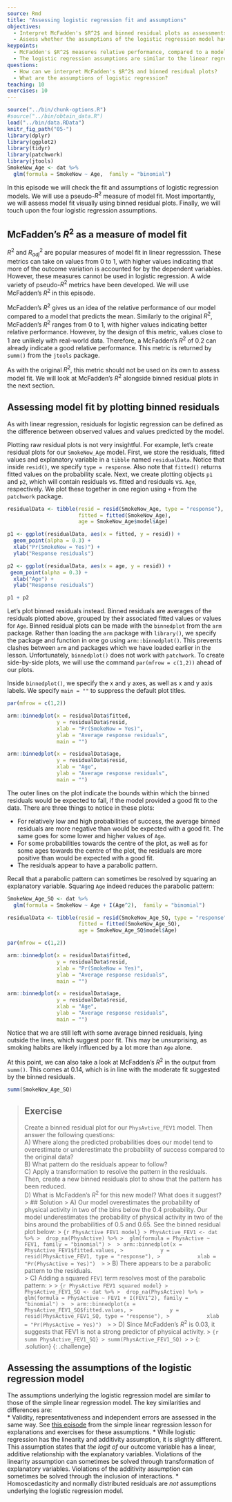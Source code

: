 ---
source: Rmd
title: "Assessing logistic regression fit and assumptions"
objectives:
  - Interpret McFadden's $R^2$ and binned residual plots as assessments of model fit.
  - Assess whether the assumptions of the logistic regression model have been violated. 
keypoints:
  - McFadden's $R^2$ measures relative performance, compared to a model that always predicts the mean. Binned residual plots allow us to check whether the residuals have a pattern and whether particular residuals are larger than expected, both indicating poor model fit. 
  - The logistic regression assumptions are similar to the linear regression assumptions. However, linearity and additivity are checked with respect to the logit of the outcome variable. In addition, homoscedasticity and normality of residuals are not assumptions of binary logistic regression. 
questions:
  - How can we interpret McFadden's $R^2$ and binned residual plots?
  - What are the assumptions of logistic regression?
teaching: 10
exercises: 10
---

```{r, include=FALSE}
source("../bin/chunk-options.R")
#source("../bin/obtain_data.R")
load("../bin/data.RData")
knitr_fig_path("05-")
library(dplyr)
library(ggplot2)
library(tidyr)
library(patchwork)
library(jtools)
SmokeNow_Age <- dat %>%
  glm(formula = SmokeNow ~ Age,  family = "binomial")
```

In this episode we will check the fit and assumptions of logistic regression models. We will use a pseudo-$R^2$ measure of model fit. Most importantly, we will assess model fit visually using binned residual plots. Finally, we will touch upon the four logistic regression assumptions.

## McFadden's $R^2$ as a measure of model fit
$R^2$ and $R^2_{adj}$ are popular measures of model fit in linear regresssion. 
These metrics can take on values from 0 to 1, with higher values indicating that
more of the outcome variation is accounted for by the dependent variables. 
However, these measures cannot be used in logistic regression. A wide variety
of pseudo-$R^2$ metrics have been developed. We will use McFadden's $R^2$ in
this episode.

McFadden's $R^2$ gives us an idea of the relative performance of our model
compared to a model that predicts the mean. Similarly to the original $R^2$,
McFadden's $R^2$ ranges from 0 to 1, with higher values indicating better 
relative performance. However, by the design of this metric, values close
to 1 are unlikely with real-world data. Therefore, a McFadden's $R^2$ of 0.2 
can already indicate a good relative performance. This metric is returned
by `summ()` from the `jtools` package. 

As with the original $R^2$, this metric should not be used on its own to assess
model fit. We will look at McFadden's $R^2$ alongside binned residual plots
in the next section. 

## Assessing model fit by plotting binned residuals
As with linear regression, residuals for logistic regression can be defined
as the difference between observed values and values predicted by the model. 

Plotting raw residual plots is not very insightful. For example,
let's create residual plots for our `SmokeNow_Age` model. First, we
store the residuals, fitted values and explanatory variable in 
a `tibble` named `residualData`. 
Notice that inside `resid()`, we specify `type = response`. Also note
that `fitted()` returns fitted values on the probability scale. 
Next, we create plotting objects `p1` and `p2`, which will contain
residuals vs. fitted and residuals vs. `Age`, respectively.
We plot these together in one region using `+` from the `patchwork` package.

```{r raw residuals}
residualData <- tibble(resid = resid(SmokeNow_Age, type = "response"),
                       fitted = fitted(SmokeNow_Age),
                       age = SmokeNow_Age$model$Age)

p1 <- ggplot(residualData, aes(x = fitted, y = resid)) +
  geom_point(alpha = 0.3) +
  xlab("Pr(SmokeNow = Yes)") +
  ylab("Response residuals")

p2 <- ggplot(residualData, aes(x = age, y = resid)) +
 geom_point(alpha = 0.3) +
  xlab("Age") +
  ylab("Response residuals")

p1 + p2

```

Let's plot binned residuals instead. Binned residuals are averages of the residuals
plotted above, grouped by their associated fitted values or values for `Age`.
Binned residual plots can be made with the `binnedplot` from the `arm` package.
Rather than loading the `arm` package with `library()`, we specify the package 
and function in one go using `arm::binnedplot()`. This prevents clashes between
`arm` and packages which we have loaded earlier in the lesson. Unfortunately,
`binnedplot()` does not work with `patchwork`. To create side-by-side plots,
we will use the command `par(mfrow = c(1,2))` ahead of our plots.

Inside `binnedplot()`, we specify the x and y axes, as well as x and y axis labels.
We specify `main = ""` to suppress the default plot titles. 

```{r binned residuals}
par(mfrow = c(1,2))

arm::binnedplot(x = residualData$fitted,
                y = residualData$resid,
                xlab = "Pr(SmokeNow = Yes)",
                ylab = "Average response residuals",
                main = "") 

arm::binnedplot(x = residualData$age,
                y = residualData$resid,
                xlab = "Age",
                ylab = "Average response residuals",
                main = "")

```

The outer lines on the plot indicate the bounds within which the binned residuals
would be expected to fall, if the model provided a good fit to the data. There
are three things to notice in these plots:

* For relatively low and high probabilities of success, the average binned residuals are more negative than would be expected with a good fit. The same goes for some lower and higher values of `Age`.
* For some probabilities towards the centre of the plot, as well as for some ages towards the centre of the plot, the residuals are more positive than would be expected with a good fit. 
* The residuals appear to have a parabolic pattern. 

Recall that a parabolic pattern can sometimes be resolved by squaring an
explanatory variable. Squaring `Age` indeed reduces the parabolic pattern: 

```{r binned residuals after squaring}
SmokeNow_Age_SQ <- dat %>%
  glm(formula = SmokeNow ~ Age + I(Age^2),  family = "binomial")

residualData <- tibble(resid = resid(SmokeNow_Age_SQ, type = "response"),
                       fitted = fitted(SmokeNow_Age_SQ),
                       age = SmokeNow_Age_SQ$model$Age)

par(mfrow = c(1,2))

arm::binnedplot(x = residualData$fitted,
                y = residualData$resid,
                xlab = "Pr(SmokeNow = Yes)",
                ylab = "Average response residuals",
                main = "") 

arm::binnedplot(x = residualData$age,
                y = residualData$resid,
                xlab = "Age",
                ylab = "Average response residuals",
                main = "")
```

Notice that we are still left with some average binned residuals, lying outside the lines, which suggest poor fit. 
This may be unsurprising, as smoking habits are likely influenced by a lot more than `Age` alone. 

At this point, we can also take a look at McFadden's $R^2$ in the output from `summ()`. This comes
at 0.14, which is in line with the moderate fit suggested by the binned residuals. 

```{r summ SmokeNow_Age_SQ}
summ(SmokeNow_Age_SQ)
```


>## Exercise
> Create a binned residual plot for our `PhysAvtive_FEV1` model. Then answer 
> the following questions:  
> A) Where along the predicted probabilities does our model tend to overestimate or underestimate the probability of success compared to the original data?  
> B) What pattern do the residuals appear to follow?  
> C) Apply a transformation to resolve the pattern in the residuals. Then, create a new binned residuals plot to show that the pattern has been reduced.  
> D) What is McFadden's $R^2$ for this new model? What does it suggest?
> > ## Solution
> > A) Our model overestimates the probability of physical activity in two of the bins below the 0.4 probability. Our model underestimates the probability of physical activity in two of the bins around the probabilities of 0.5 and 0.65. See the binned residual plot below:
> > ```{r PhysActive FEV1 model}
> > PhysActive_FEV1 <- dat %>%
> >  drop_na(PhysActive) %>%
> >  glm(formula = PhysActive ~ FEV1, family = "binomial")
> > 
> > arm::binnedplot(x = PhysActive_FEV1$fitted.values,
> >            y = resid(PhysActive_FEV1, type = "response"),
> >            xlab = "Pr(PhysActive = Yes)") 
> > ```
> > B) There appears to be a parabolic pattern to the residuals.  
> > C) Adding a squared `FEV1` term resolves most of the parabolic pattern:
> > 
> > ```{r PhysActive FEV1 squared model}
> > PhysActive_FEV1_SQ <- dat %>%
> >  drop_na(PhysActive) %>%
> >  glm(formula = PhysActive ~ FEV1 + I(FEV1^2), family = "binomial")
> > 
> > arm::binnedplot(x = PhysActive_FEV1_SQ$fitted.values,
> >            y = resid(PhysActive_FEV1_SQ, type = "response"),
> >            xlab = "Pr(PhysActive = Yes)") 
> > ```
> > D) Since McFadden's $R^2$ is 0.03, it suggests that FEV1 is not a strong predictor of physical activity. 
> > ```{r summ PhysActive_FEV1_SQ}
> > summ(PhysActive_FEV1_SQ)
> > ```
> > 
> {: .solution}
{: .challenge}

## Assessing the assumptions of the logistic regression model
The assumptions underlying the logistic regression model are similar to those
of the simple linear regression model. The key similarities and differences are:  
* Validity, representativeness and independent errors are assessed in the same way. See [this episode](https://carpentries-incubator.github.io/simple-linear-regression-public-health/06-fitAndAssumptionSLR/index.html) from the simple linear regression lesson for explanations and exercises for these assumptions.
* While logistic regression has the linearity and additivity assumption, it is slightly different. This assumption states that *the logit of* our outcome variable has a linear, additive relationship with the explanatory variables. Violations of the linearity assumption can sometimes be solved through transformation of explanatory variables. Violations of the additivity assumption can sometimes be solved through the inclusion of interactions.
* Homoscedasticity and normally distributed residuals are *not* assumptions underlying the logistic regression model.



